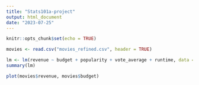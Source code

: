 ```yaml
---
title: "Stats101a-project"
output: html_document
date: "2023-07-25"
---
```


```r
knitr::opts_chunk$set(echo = TRUE)
```

```r

movies <- read.csv("movies_refined.csv", header = TRUE)

lm <- lm(revenue ~ budget + popularity + vote_average + runtime, data = movies)
summary(lm)

plot(movies$revenue, movies$budget)

```
